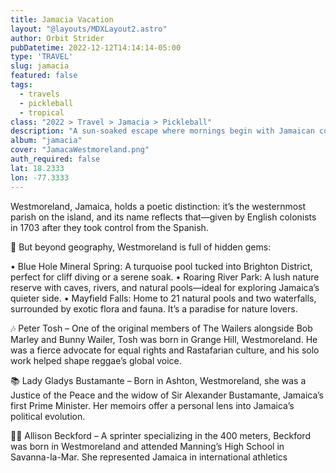 ```yaml
---
title: Jamacia Vacation
layout: "@layouts/MDXLayout2.astro"
author: Orbit Strider
pubDatetime: 2022-12-12T14:14:14-05:00
type: 'TRAVEL'
slug: jamacia
featured: false
tags:
  - travels
  - pickleball
  - tropical
class: "2022 > Travel > Jamacia > Pickleball"
description: "A sun-soaked escape where mornings begin with Jamaican coffee by the waves, followed by pickleball, swimming, and water skiing in the bay—all wrapped in the luxury of a private resort."
album: "jamacia"
cover: "JamacaWestmoreland.png"
auth_required: false
lat: 18.2333
lon: -77.3333
---
```


Westmoreland, Jamaica, holds a poetic distinction: it’s the westernmost parish on the island, and its name reflects that—given by English colonists in 1703 after they took control from the Spanish.

🌿 But beyond geography, Westmoreland is full of hidden gems:

•  Blue Hole Mineral Spring: A turquoise pool tucked into Brighton District, perfect for cliff diving or a serene soak.
•  Roaring River Park: A lush nature reserve with caves, rivers, and natural pools—ideal for exploring Jamaica’s quieter side.
•  Mayfield Falls: Home to 21 natural pools and two waterfalls, surrounded by exotic flora and fauna. It’s a paradise for nature lovers.

🎶 Peter Tosh – One of the original members of The Wailers alongside Bob Marley and Bunny Wailer, Tosh was born in Grange Hill, Westmoreland. He was a fierce advocate for equal rights and Rastafarian culture, and his solo work helped shape reggae’s global voice.

📚 Lady Gladys Bustamante – Born in Ashton, Westmoreland, she was a Justice of the Peace and the widow of Sir Alexander Bustamante, Jamaica’s first Prime Minister. Her memoirs offer a personal lens into Jamaica’s political evolution.

🏃‍♀️ Allison Beckford – A sprinter specializing in the 400 meters, Beckford was born in Westmoreland and attended Manning’s High School in Savanna-la-Mar. She represented Jamaica in international athletics 

